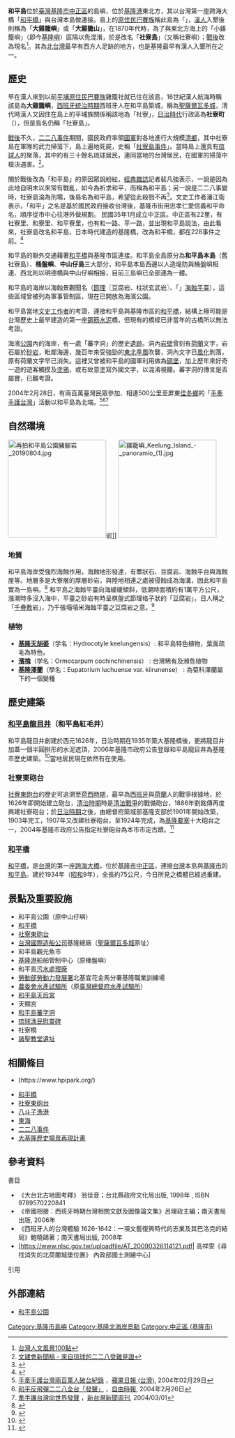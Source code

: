 {{otheruses}}
{{Infobox islands
| name = 和平島
| native name = 社寮島
| native name link =
| sobriquet = 
| image name = 2020 Île HePing et le phare de QiuZiShan.jpg
| image caption = 球子山燈塔遠望和平島
| image size = 228px
| image alt = 
| locator map = {{Location map|Taiwan|caption=|float=center|lat=25.192|long=121.785|width=250}}
| locator map size =
| map caption = 和平島的位置 {{Infobox mapframe|zoom=09|frame-width=300}}
| location = [[基隆港|基隆港]]東北
| coordinates = {{coord|25|09|39|N|121|45|50|E|display=title,inline|type:island}}
| archipelago = 
| total islands = 
| major islands = 
| area = 
| area_km2 = 0.663
| area_sqmi = 
| rank = 
| length = 
| length_km = 
| length_mi = 
| width = 
| width_km = 
| width_mi = 
| coastline = 
| coastline_km = 
| coastline_mi = 
| highest mount = 東砲台山
| elevation = 
| elevation_m = 61
| elevation_ft = 
| Country heading = 
| country = {{ROC-TW}}
| country admin divisions title 1 = 市
| country admin divisions 1 = [[基隆市|基隆市]]
| country admin divisions title 2 = 區
| country admin divisions 2 = [[中正區_(基隆市)|中正區]]
| demonym = 
| population = 
| population as of =
| density_km2 = 
| ethnic groups = 
| website = 
| additional info = 
}}

'''和平島'''位於[[臺灣|臺灣]][[基隆市|基隆市]][[中正區_(基隆市)|中正區]]的島嶼，位於[[基隆港|基隆港]]東北方，其以台灣第一座跨海大橋「[[和平橋_(基隆市)|和平橋]]」與台灣本島做連接。島上的[[臺灣原住民|原住民]][[巴賽族|巴賽族]]稱此島為「{{lang|la|tuman}}」，[[漢人|漢人]]入墾後則稱為「'''大雞籠嶼'''」或「'''大雞籠山'''」，在1870年代時，為了與東北方海上的「小雞籠嶼」（即今[[基隆嶼|基隆嶼]]）區隔以免混淆，於是改名「'''社寮島'''」（又稱社寮嶼）；[[臺灣戰後時期|戰後]]改為現名<ref>[https://books.google.com.tw/books?id=kn4XAQAAIAAJ&q=%22%E5%92%8C%E5%B9%B3%E5%B3%B6%22+%22%E4%BA%8C%E4%BA%8C%E5%85%AB%E4%BA%8B%E4%BB%B6%E4%BB%A5%E5%BE%8C%22+%22%E6%94%B9%E5%90%8D%22&dq=%22%E5%92%8C%E5%B9%B3%E5%B3%B6%22+%22%E4%BA%8C%E4%BA%8C%E5%85%AB%E4%BA%8B%E4%BB%B6%E4%BB%A5%E5%BE%8C%22+%22%E6%94%B9%E5%90%8D%22&hl=zh-TW&sa=X&ved=0ahUKEwisgrCFyfHTAhXFG5QKHXSJAWUQ6AEIJzAA 台灣人文風景100點]</ref>。其為[[北台灣|北台灣]]最早有西方人足跡的地方，也是基隆最早有漢人入墾所在之一。

== 歷史 ==
早在漢人來到以前[[平埔族|平埔原住民]][[巴賽族|巴賽族]]雞籠社就已住在該島，16世紀漢人航海時稱該島為'''大雞籠嶼'''，[[台灣西班牙統治時期|西班牙統治時期]]西班牙人在和平島築城，稱為[[聖薩爾瓦多城|聖薩爾瓦多城]]，清代時漢人又因住在島上的平埔族關係稱該地為「社寮」，[[台灣日治時期|日治時代]]行政區為'''社寮町'''（{{jpn|j=社寮町|hg=しゃりょうちょう|rm=Sharyōchō}}），但是島名仍稱「社寮島」。

[[台灣戰後時期|戰後]]不久，[[二二八事件|二二八事件]]期間，國民政府率領[[國民革命軍|國軍]]對各地進行大規模[[清鄉|清鄉]]，其中社寮島在軍隊的武力掃蕩下，島上遍地死屍，史稱「[[社寮島事件|社寮島事件]]」。當時島上還具有[[琉球人|琉球人]]的聚落，其中約有三十餘名琉球居民，連同當地的台灣居民，在國軍的掃蕩中槍決遇害。<ref>[http://www.cca.gov.tw/app/autocue/news/culture_news_template.jsp?news_id=1172570593174 文建會新聞稿 - 來自琉球的二二八受難見證]{{dead link|date=2017年12月 |bot=InternetArchiveBot |fix-attempted=yes }}</ref>。

關於戰後改為「和平島」的原因眾說紛紜，[[經典雜誌|經典雜誌]]記者裴凡強表示，一說是因為此地自明末以來常有戰亂，如今為祈求和平，而稱為和平島；另一說是二二八事變時，社寮島淪為刑場，後易名為和平島，希望從此殺戮不再<ref>{{Cite  journal|author=裴凡強|title=【島嶼島語】和平島 沉默與塵沒|date=2012-03|url=http://www.rhythmsmonthly.com/?p=12304&cpage=1|access-date=2021-04-22|archive-date=2020-10-21|archive-url=https://web.archive.org/web/20201021053157/http://www.rhythmsmonthly.com/?p=12304&cpage=1|dead-url=no}}</ref>。文史工作者潘江衛表示，「和平」之名是基於國民政府接收台灣後，基隆市街用忠孝仁愛信義和平命名，順序從市中心往港外做規劃。 民國35年1月成立中正區。中正區有22里，有社寮里、和寮里、和平寮里，也有和一路、平一路，並出現和平島說法，由此看來，社寮島改名和平島，日本時代建造的基隆橋，改為和平橋，都在228事件之前。<ref>{{Cite news|author=吳淑君|title=影／一場美麗的錯誤 社寮島改和平島非關228|date=2019-04-28|url=https://udn.com/news/story/7328/3782395|accessdate=2021-04-22|archive-date=2019-04-28|archive-url=https://web.archive.org/web/20190428160400/https://udn.com/news/story/7328/3782395|dead-url=yes}}</ref>

和平島的聯外交通藉著[[和平橋_(基隆市)|和平橋]]與基隆市區連接。和平島全島原分為'''和平島本島'''（舊社寮島）、'''桶盤嶼'''、'''中山仔島'''三大部分，和平島本島西邊以人造堤防與桶盤嶼相連、西北則以明德橋與中山仔嶼相接，目前三島嶼已全部連為一體。

和平島的海岸以海蝕景觀聞名（[[節理|節理]]〖豆腐岩、柱狀玄武岩〗、「{{tsl|ja|千畳敷|千疊敷}}」[[海蝕平臺|海蝕平臺]]），這些區域曾被列為軍事管制區，現在已開放為海濱公園。

和平島當地[[文史工作|文史工作者]]的考證，連接和平島與基隆市區的[[和平橋_(基隆市)|和平橋]]，結構上極可能是台灣歷史上最早建造的第一座[[鋼筋水泥|鋼筋水泥]]橋，但現有的橋樑已非當年的古橋所以無法考證。

海濱[[公園|公園]]內的海岸，有一處「蕃字洞」的歷史[[遺跡|遺跡]]。洞內[[岩壁|岩壁]]曾刻有[[荷蘭|荷蘭]]文字，岩石屬於[[砂岩|砂岩]]，毗鄰海邊，幾百年來受強勁的[[東北季風|東北季風]]吹襲，洞內文字已[[風化|風化]]剝落，原有荷蘭文字早已消失。這裡又曾被和平島的國軍利用做為[[碉堡|碉堡]]，加上歷年來好奇一遊的遊客觸摸及[[塗鴉|塗鴉]]，或有故意塗寫外國文字，以混淆視聽。蕃字洞的傳言是否屬實，已難考證。 

2004年2月28日，有兩百萬臺灣民眾參加、相連500公里至屏東[[佳冬鄉|佳冬鄉]]的「[[手牽手護台灣|手牽手護台灣]]」活動以和平島為北端。<ref>[http://www.appledaily.com.tw/appledaily/article/headline/20040229/747784/ 手牽手護台灣兩百萬人破台紀錄] {{Wayback|url=http://www.appledaily.com.tw/appledaily/article/headline/20040229/747784/ |date=20170725032259 }}，[[蘋果日報_(台灣)|蘋果日報 (台灣)]], 2004年02月29日</ref><ref>[http://www.libertytimes.com.tw/2004/new/feb/26/today-fo1.htm 和平反飛彈二二八全台「發聲」] {{Wayback|url=http://www.libertytimes.com.tw/2004/new/feb/26/today-fo1.htm |date=20130927030931 }}，[[自由時報|自由時報]], 2004年2月26日</ref><ref>[http://www.newtaiwan.com.tw/bulletinview.jsp?bulletinid=52502 牽手護台灣向世界發聲] {{Wayback|url=http://www.newtaiwan.com.tw/bulletinview.jsp?bulletinid=52502 |date=20130927155521 }}，[[新台灣新聞周刊|新台灣新聞周刊]], 2004/03/01</ref>

== 自然環境 ==
[[File:再拍和平島公園豬腳岩_20190804.jpg|225px]]岩]]
[[File:雞籠嶼_Keelung_Island_-_panoramio_(1).jpg|225px]]

=== 地質 ===
和平島海岸受強烈海蝕作用，海蝕地形發達，有蕈狀石、豆腐岩、海蝕平台與海蝕崖等。地層多是大寮層的厚層砂岩，與陸地相連之處被侵蝕成為海溝，因此和平島實為一島嶼。<ref>{{Cite web |url=http://tgru.geog.ntu.edu.tw/LandScape/pages/a16/landscape%20load/database/north/ie/21.htm |title=《和平島風景特定區與八斗子》 |accessdate=2015-07-24 |archive-date=2016-03-04 |archive-url=https://web.archive.org/web/20160304111452/http://tgru.geog.ntu.edu.tw/LandScape/pages/a16/landscape%20load/database/north/ie/21.htm |dead-url=yes }}</ref>  和平島之海蝕平臺向海緩緩傾斜，低潮時面積約有1萬平方公尺，漲潮時多沒入海中，平臺之砂岩有時呈棋盤式節理格子狀的「豆腐岩」，日人稱之「[[千疊敷|千疊敷]]岩」，乃千張塌塌米海蝕平臺之豆腐岩之意。<ref>{{Cite web |url=http://web2.nmns.edu.tw/PubLib/NewsLetter/102/305/a-5.pdf |title=《和平島公園地質地形自然景觀數位典藏》 |accessdate=2015-07-24 |archive-date=2020-10-22 |archive-url=https://web.archive.org/web/20201022002942/http://web2.nmns.edu.tw/PubLib/NewsLetter/102/305/a-5.pdf |dead-url=no }}</ref>

=== 植物 ===
* '''[[基隆天胡荽|基隆天胡荽]]'''（学名：Hydrocotyle keelungensis）: 和平島特色植物，葉面疏毛為特色。
* '''[[濱槐|濱槐]]'''（学名：Ormocarpum cochinchinensis） : 台灣稀有及瀕危植物
* '''[[基隆澤蘭|基隆澤蘭]]'''（學名：Eupatorium luchuense var. kiirunense） : 為菊科澤蘭屬下的一個變種

==  歷史建築  ==
===[[和平島龍目井|和平島龍目井]]（和平島紅毛井）===
和平島龍目井創建於西元1626年，日治時期在1935年築大基隆橋後，更將龍目井加蓋一個半圓拱形的水泥遮頂，2006年基隆市政府公告登錄和平島龍目井為基隆市歷史建築。<ref>{{Cite web |url=http://www.boch.gov.tw/boch/frontsite/cultureassets/caseBasicInfoAction.do?method=doViewCaseBasicInfo&caseId=TA09604000002&version=1&assetsClassifyId=1.2 |title=文化部文化資產局 《和平島龍目井》 |accessdate=2015-07-24 |archive-date=2015-07-24 |archive-url=https://web.archive.org/web/20150724071631/http://www.boch.gov.tw/boch/frontsite/cultureassets/caseBasicInfoAction.do?method=doViewCaseBasicInfo&caseId=TA09604000002&version=1&assetsClassifyId=1.2 |dead-url=yes }}</ref>當地居民現在依然有在使用。

===社寮東砲台===
[[社寮東砲台|社寮東砲台]]的歷史可追溯至[[台灣荷西殖民時期|荷西時期]]，最早為[[西班牙|西班牙]]與[[荷蘭|荷蘭]]人的戰爭根據地，於1626年即開始建立砲台，[[台灣清治時期|清治時期]]時是[[西仔反|清法戰爭]]的戰備砲台，1886年劉銘傳再度興建社寮砲台；於[[台灣日治時期|日治時期]]之後，由總督府築城部基隆支部於1901年開始改築，1903年完工，1907年又改建社寮砲台，至1924年完成，為[[基隆要塞|基隆要塞]]十大砲台之一，2004年基隆市政府公告指定社寮砲台為本市市定古蹟。<ref>{{Cite web |url=http://www.boch.gov.tw/boch/frontsite/cultureassets/caseBasicInfoAction.do?method=doViewCaseBasicInfo&caseId=CA09602000876&version=1&assetsClassifyId=1.1 |title=文化部文化資產局 市定古蹟 《社寮砲台》 |accessdate=2015-07-24 |archive-date=2015-07-23 |archive-url=https://web.archive.org/web/20150723221715/http://www.boch.gov.tw/boch/frontsite/cultureassets/caseBasicInfoAction.do?method=doViewCaseBasicInfo&caseId=CA09602000876&version=1&assetsClassifyId=1.1 |dead-url=yes }}</ref>

=== [[和平橋_(基隆市)|和平橋]] ===
[[和平橋_(基隆市)|和平橋]]，是[[台灣|台灣]]的第一座[[跨海大橋|跨海大橋]]，位於[[基隆市|基隆市]][[中正區_(基隆市)|中正區]]，連接[[台灣|台灣]]本島與[[基隆市|基隆市]]的[[和平島|和平島]]。建於1934年（[[昭和|昭和]]9年），全長約75公尺，今日所見之橋體已經過重建。

== 景點及重要設施 ==
*和平島公園（原中山仔嶼）
*[[和平橋_(基隆市)|和平橋]]
*[[社寮東砲台|社寮東砲台]]
*[[台灣國際造船公司|台灣國際造船公司]]基隆總廠（[[聖薩爾瓦多城|聖薩爾瓦多城]]原址）
*和平島觀光魚市
*[[基隆港|基隆港]]船舶管制中心（原桶盤嶼）
*和平島[[污水處理廠|污水處理廠]]
*[[中華民國勞動部|勞動部]][[勞動力發展署|勞動力發展署]]北基宜花金馬分署基隆職業訓練場
*[[農委會|農委會]][[水產試驗所|水產試驗所]]（原[[臺灣總督府水產試驗所|臺灣總督府水產試驗所]]）
*[[和平島天后宮|和平島天后宮]]
*天顯宮
*[[和平島蕃字洞|和平島蕃字洞]]
*[[琉球漁民慰靈碑|琉球漁民慰靈碑]]
*社寮橋
*[[諸聖教堂_(和平島)|諸聖教堂遺址]]

== 相關條目 ==
* {{link-en|和平島公園|Heping Island Park}} (https://www.hpipark.org/{{Wayback|url=https://www.hpipark.org/ |date=20210107095234 }})
* [[和平橋_(基隆市)|和平橋]]
* [[社寮東砲台|社寮東砲台]]
* [[八斗子漁港|八斗子漁港]]
* [[東海|東海]]
* [[二二八事件|二二八事件]]
* [[大基隆歷史場景再現計畫|大基隆歷史場景再現計畫]]

==參考資料==
;書目
*《大台北古地圖考釋》 翁佳音；台北縣政府文化局出版, 1998年 , ISBN 9789570220841
*《帝國相接：西班牙時期台灣相關文獻及圖像論文集》呂理政主編；南天書局出版, 2006年
*《西班牙人的台灣體驗 1626-1642：一項文藝復興時代的志業及其巴洛克的結局》鮑曉鷗著；南天書局出版, 2008年
* [https://www.nlsc.gov.tw/uploadfile/AT_20090326114121.pdf|   高祥雯《尋找消失的北荷蘭城堡位置》 內政部國土測繪中心]{{dead link|date=2017年12月 |bot=InternetArchiveBot |fix-attempted=yes }}

;引用
{{reflist}}

== 外部連結 ==
{{Commonscat|Hoping Island}}
* [https://www.hpipark.org/ 和平島公園]{{Wayback|url=https://www.hpipark.org/ |date=20210107095234 }}

{{中華民國島嶼}}
{{Pacific Islands}}

[[Category:基隆市島嶼|Category:基隆市島嶼]]
[[Category:基隆北海岸景點|Category:基隆北海岸景點]]
[[Category:中正區_(基隆市)|Category:中正區 (基隆市)]]